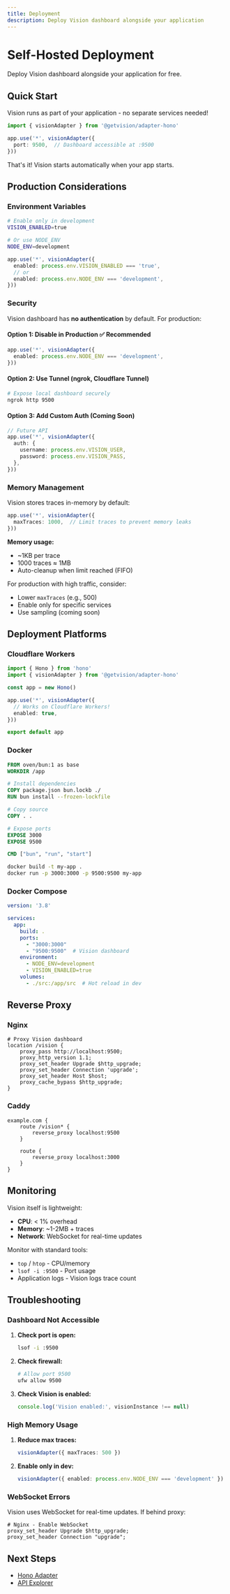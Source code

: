 ```yaml
---
title: Deployment
description: Deploy Vision dashboard alongside your application
---
```


# Self-Hosted Deployment

Deploy Vision dashboard alongside your application for free.

## Quick Start

Vision runs as part of your application - no separate services needed!

```typescript
import { visionAdapter } from '@getvision/adapter-hono'

app.use('*', visionAdapter({
  port: 9500,  // Dashboard accessible at :9500
}))
```

That's it! Vision starts automatically when your app starts.

## Production Considerations

### Environment Variables

```bash
# Enable only in development
VISION_ENABLED=true

# Or use NODE_ENV
NODE_ENV=development
```

```typescript
app.use('*', visionAdapter({
  enabled: process.env.VISION_ENABLED === 'true',
  // or
  enabled: process.env.NODE_ENV === 'development',
}))
```

### Security

Vision dashboard has **no authentication** by default. For production:

#### Option 1: Disable in Production ✅ Recommended

```typescript
app.use('*', visionAdapter({
  enabled: process.env.NODE_ENV === 'development',
}))
```

#### Option 2: Use Tunnel (ngrok, Cloudflare Tunnel)

```bash
# Expose local dashboard securely
ngrok http 9500
```

#### Option 3: Add Custom Auth (Coming Soon)

```typescript
// Future API
app.use('*', visionAdapter({
  auth: {
    username: process.env.VISION_USER,
    password: process.env.VISION_PASS,
  },
}))
```

### Memory Management

Vision stores traces in-memory by default:

```typescript
app.use('*', visionAdapter({
  maxTraces: 1000,  // Limit traces to prevent memory leaks
}))
```

**Memory usage:**
- ~1KB per trace
- 1000 traces ≈ 1MB
- Auto-cleanup when limit reached (FIFO)

For production with high traffic, consider:
- Lower `maxTraces` (e.g., 500)
- Enable only for specific services
- Use sampling (coming soon)

## Deployment Platforms

### Cloudflare Workers

```typescript
import { Hono } from 'hono'
import { visionAdapter } from '@getvision/adapter-hono'

const app = new Hono()

app.use('*', visionAdapter({
  // Works on Cloudflare Workers!
  enabled: true,
}))

export default app
```

### Docker

```dockerfile
FROM oven/bun:1 as base
WORKDIR /app

# Install dependencies
COPY package.json bun.lockb ./
RUN bun install --frozen-lockfile

# Copy source
COPY . .

# Expose ports
EXPOSE 3000
EXPOSE 9500

CMD ["bun", "run", "start"]
```

```bash
docker build -t my-app .
docker run -p 3000:3000 -p 9500:9500 my-app
```

### Docker Compose

```yaml
version: '3.8'

services:
  app:
    build: .
    ports:
      - "3000:3000"
      - "9500:9500"  # Vision dashboard
    environment:
      - NODE_ENV=development
      - VISION_ENABLED=true
    volumes:
      - ./src:/app/src  # Hot reload in dev
```

## Reverse Proxy

### Nginx

```nginx
# Proxy Vision dashboard
location /vision {
    proxy_pass http://localhost:9500;
    proxy_http_version 1.1;
    proxy_set_header Upgrade $http_upgrade;
    proxy_set_header Connection 'upgrade';
    proxy_set_header Host $host;
    proxy_cache_bypass $http_upgrade;
}
```

### Caddy

```
example.com {
    route /vision* {
        reverse_proxy localhost:9500
    }
    
    route {
        reverse_proxy localhost:3000
    }
}
```

## Monitoring

Vision itself is lightweight:

- **CPU**: < 1% overhead
- **Memory**: ~1-2MB + traces
- **Network**: WebSocket for real-time updates

Monitor with standard tools:
- `top` / `htop` - CPU/memory
- `lsof -i :9500` - Port usage
- Application logs - Vision logs trace count

## Troubleshooting

### Dashboard Not Accessible

1. **Check port is open:**
   ```bash
   lsof -i :9500
   ```

2. **Check firewall:**
   ```bash
   # Allow port 9500
   ufw allow 9500
   ```

3. **Check Vision is enabled:**
   ```typescript
   console.log('Vision enabled:', visionInstance !== null)
   ```

### High Memory Usage

1. **Reduce max traces:**
   ```typescript
   visionAdapter({ maxTraces: 500 })
   ```

2. **Enable only in dev:**
   ```typescript
   visionAdapter({ enabled: process.env.NODE_ENV === 'development' })
   ```

### WebSocket Errors

Vision uses WebSocket for real-time updates. If behind proxy:

```nginx
# Nginx - Enable WebSocket
proxy_set_header Upgrade $http_upgrade;
proxy_set_header Connection "upgrade";
```

## Next Steps

- [Hono Adapter](/docs/adapters/hono)
- [API Explorer](/docs/features/api-explorer)
